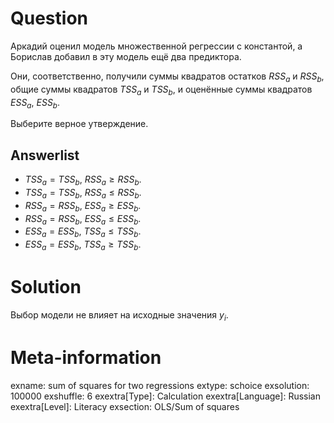Question
========

Аркадий оценил модель множественной регрессии с константой, 
а Борислав добавил в эту модель ещё два предиктора.

Они, соответственно, получили суммы квадратов остатков $RSS_a$ и $RSS_b$, 
общие суммы квадратов $TSS_a$ и $TSS_b$, и оценённые суммы квадратов 
$ESS_a$, $ESS_b$.

Выберите верное утверждение. 



Answerlist
----------
* $TSS_a = TSS_b$, $RSS_a \geq RSS_b$.
* $TSS_a = TSS_b$, $RSS_a \leq RSS_b$.
* $RSS_a = RSS_b$, $ESS_a \geq ESS_b$.
* $RSS_a = RSS_b$, $ESS_a \leq ESS_b$.
* $ESS_a = ESS_b$, $TSS_a \leq TSS_b$.
* $ESS_a = ESS_b$, $TSS_a \geq TSS_b$.


Solution
========

Выбор модели не влияет на исходные значения $y_i$.

Meta-information
================
exname: sum of squares for two regressions
extype: schoice
exsolution: 100000
exshuffle: 6
exextra[Type]: Calculation
exextra[Language]: Russian
exextra[Level]: Literacy
exsection: OLS/Sum of squares

